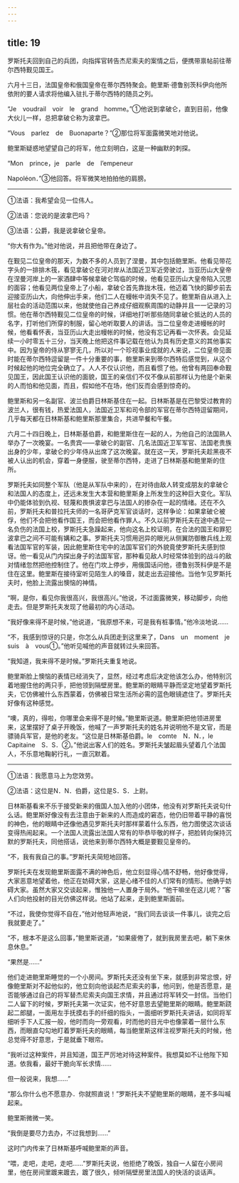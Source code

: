 ```yaml
---
---
---
```

title: 19
---





罗斯托夫回到自己的兵团，向指挥官转告杰尼索夫的案情之后，便携带禀帖前往蒂尔西特觐见国王。

六月十三日，法国皇帝和俄国皇帝在蒂尔西特聚会。鲍里斯·德鲁别茨科伊向他所依附的要人请求将他编入驻扎于蒂尔西特的随员之列。

“Je　voudrail　voir　le　grand　homme。”①他说到拿破仑，直到目前，他像大伙儿一样，总把拿破仑称为波拿巴。

“Vous　parlez　de　Buonaparte？”②那位将军面露微笑地对他说。

鲍里斯疑惑地望望自己的将军，他立刻明白，这是一种幽默的刺探。

“Mon　prince，je　parle　de　l’empeneur

Napoléon．”③他回答。将军微笑地拍拍他的肩膀。

--------

①法语：我希望会见一位伟人。

②法语：您说的是波拿巴吗？

③法语：公爵，我是说拿破仑皇帝。

“你大有作为。”他对他说，并且把他带在身边了。

在觐见二位皇帝的那天，为数不多的人员到了涅曼，其中包括鲍里斯。他看见带花字头的一排排木筏，看见拿破仑在河对岸从法国近卫军近旁驶过，当亚历山大皇帝在涅曼河岸上的一家酒肆中等候拿破仑驾临的时候，他看见亚历山大皇帝陷入沉思的面容；他看见两位皇帝上了小船，拿破仑首先靠拢木筏，他迈着飞快的脚步前去迎接亚历山大，向他伸出手来，他们二人在幔帐中消失不见了。鲍里斯自从进入上层社会的活动范围以来，他就使他自己养成仔细观察周围的动静并且一一记录的习惯。他在蒂尔西特觐见二位皇帝的时候，详细地打听那些随同拿破仑抵达的人员的名字，打听他们所穿的制服，留心地听取要人的讲话。当二位皇帝走进幔帐的时候，他看看怀表，当亚历山大走出幔帐的时候，他没有忘记再看一次怀表。会见延续一小时零五十三分，当天晚上他把这件事记载在他认为具有历史意义的其他事实中。因为皇帝的侍从寥寥无几，所以对一个珍视事业成就的人来说，二位皇帝见面时能在蒂尔西特逗留是一件十分重要的事，鲍里斯来到蒂尔西特后感觉到，从这个时候起他的地位完全确立了。人人不仅认识他，而且看惯了他。他曾有两回奉命觐见国王，因此国王认识他的面貌，国王的亲信们不仅不像从前那样认为他是个新来的人而怕和他见面，而且，假如他不在场，他们反而会感到惊奇的。

鲍里斯和另一名副官、波兰伯爵日林斯基住在一起。日林斯基是在巴黎受过教育的波兰人，很有钱，热爱法国人，法国近卫军和司令部的军官在蒂尔西特逗留期间，几乎每天都在日林斯基和鲍里斯那里集合，共进早餐和午餐。

六月二十四日晚上，日林斯基伯爵，和鲍里斯住在一起的人，为他自己的法国熟人举办了一次晚宴。一名贵宾——拿破仑的副官、几名法国近卫军军官、法国老贵族出身的少年，拿破仑的少年侍从出席了这次晚宴。就在这一天，罗斯托夫趁黑夜不被人认出的机会，穿着一身便服，驶至蒂尔西特，走进了日林斯基和鲍里斯的住所。

罗斯托夫如同整个军队（他是从军队中来的），在对待由敌人转变成朋友的拿破仑和法国人的态度上，还远未发生大本营和鲍里斯身上所发生的这种巨大变化。军队中仍能体验到仇视、轻蔑和畏惧波拿巴与法国人的掺杂在一起的情绪。还在不久前，罗斯托夫和普拉托夫师的一名哥萨克军官谈话时，这样争论：如果拿破仑被俘，他们不会把他看作国王，而会把他看作罪人。不久以前罗斯托夫在途中遇见一名负伤的法国上校，罗斯托夫急躁起来，他向这名上校证明，在合法的国王和罪犯波拿巴之间不可能有媾和之事。罗斯托夫习惯用迥异的眼光从侧翼防御散兵线上观看法国军官的军装，因此鲍里斯住宅中的法国军官们的外貌竟使罗斯托夫感到惊讶。他一看见从门内探出身子的法国军官，那种看见敌人时经常体验到的战斗的敌对情绪忽然把他控制住了。他在门坎上停步，用俄国话问他，德鲁别茨科伊是不是住在这里。鲍里斯在接待室听见陌生人的嗓音，就走出去迎接他。当他乍见罗斯托夫时，他脸上流露出懊恼的神情。

“啊，是你，看见你我很高兴，我很高兴。”他说，不过面露微笑，移动脚步，向他走去。但是罗斯托夫发现了他最初的内心活动。

“我好像来得不是时候，”他说道，“我原想不来，可是我有桩事情。”他冷淡地说……

“不，我感到惊讶的只是，你怎么从兵团走到这里来了，Dans　un　moment　je　suis　à　vous①。”他听见喊他的声音就转过头来回答。

“我知道，我来得不是时候。”罗斯托夫重复地说。

鲍里斯脸上懊恼的表情已经消失了，显然，经过考虑后决定他该怎么办，他特别沉着地握住他的两只手，把他领到隔壁房里。鲍里斯的眼睛平静而坚定地望着罗斯托夫，它仿佛被什么东西蒙着，仿佛被日常生活所必需的蓝色眼镜遮住了。罗斯托夫好像有这种感觉。

“噢，真的，得啦，你哪里会来得不是时候。”鲍里斯说道。鲍里斯把他领进房里来，这里摆好了桌子开晚饭，他喊了一声罗斯托夫的姓名并说明他不是文官，而是骠骑兵军官，是他的老友。“这位是日林斯基伯爵。le　comte　N．N．，le　Capitaine　S．S．②。”他说出客人们的姓名。罗斯托夫皱起眉头望着几个法国人，不乐意地鞠躬行礼，一直沉默着。

--------

①法语：我愿意马上为您效劳。

②法语：这位是N．N．伯爵，这位是S．S．上尉。

日林斯基看来不乐于接受新来的俄国人加入他的小团体，他没有对罗斯托夫说句什么话。鲍里斯好像没有去注意由于新来的人而造成的窘态，他仍旧带着平静的喜悦的神色，他的眼睛中还像他遇见罗斯托夫时那样蒙着什么东西，他力图使这次谈话变得热闹起来。一个法国人流露出法国人常有的毕恭毕敬的样子，把脸转向保持沉默的罗斯托夫，同他搭话，说他来到蒂尔西特大概是要觐见皇帝的。

“不，我有我自己的事。”罗斯托夫简短地回答。

罗斯托夫在发现鲍里斯面露不满的神色后，他立刻显得心情不舒畅，他好像觉得，大家恶意地望着他，他正在妨碍大家，这是心绪不佳的人们常有的情形。他确乎妨碍大家。虽然大家又交谈起来，惟独他一人置身于局外。“他干嘛坐在这儿呢？”客人们向他投射的目光仿佛这样说。他站了起来，走到鲍里斯面前。

“不过，我使你觉得不自在，”他对他轻声地说，“我们同去谈谈一件事儿，谈完之后我就要走了。”

“不，根本不是这么回事，”鲍里斯说道，“如果疲倦了，就到我房里去吧，躺下来休息休息。”

“果然是……”

他们走进鲍里斯睡觉的一个小房间。罗斯托夫还没有坐下来，就感到非常忿恨，好像鲍里斯对不起他似的，他立刻向他谈起杰尼索夫的事，他问到，他是否愿意，是否能够通过自己的将军替杰尼索夫向国王求情，并且通过将军转交一封信。当他们二人留下的时候，罗斯托夫第一次证实，他不好意思去望鲍里斯的眼睛。鲍里斯跷起二郎腿，一面用左手抚摸右手的纤细的指头，一面细听罗斯托夫讲话，如同将军细听手下人汇报一般，他时而向一旁观看，时而他的目光中也像蒙着一层什么东西，而眼直勾勾地盯着罗斯托夫的眼睛，每当鲍里斯这样注视罗斯托夫的时候，他总觉得不好意思，于是就垂下眼帘。

“我听过这种案件，并且知道，国王严厉地对待这种案件。我想莫如不让他陛下知道。依我看，最好干脆向军长求情……

但一般说来，我想……”

“那么你什么也不愿意办．你就照直说！”罗斯托夫不望鲍里斯的眼睛，差不多叫喊起来。

鲍里斯微微一笑。

“我倒是要尽力去办，不过我想到……”

这时门内传来了日林斯基呼喊鲍里斯的声音。

“喂，走吧，走吧，走吧……”罗斯托夫说，他拒绝了晚饭，独自一人留在小房间里，他在房间里踱来踱去，踱了很久，倾听隔壁房里法国人的快活的谈话声。